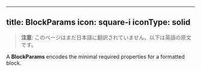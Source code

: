 <!-- AUTO-GENERATED-CONTENT:START (ENGLISH-COPY) -->
---
title: BlockParams
icon: square-i
iconType: solid
---

> **注意**: このページはまだ日本語に翻訳されていません。以下は英語の原文です。

A **BlockParams** encodes the minimal required properties for a formatted block.
